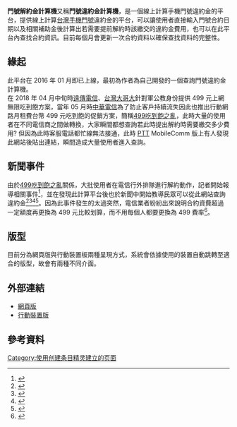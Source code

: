 '''門號解約金計算機'''又稱'''門號違約金計算機'''，是一個線上計算手機門號違約金的平台，提供線上計算[[台灣|台灣]][[手機門號|手機門號]]違約金的平台，可以讓使用者直接輸入門號合約日期以及相關補助金後計算出若需要提前解約時該繳交的違約金費用，也可以在此平台內查找合約資訊。目前每個月會更新一次合約資料以確保查找資料的完整性。
{{Infobox online service
| name = 門號解約金計算機
| title = 門號解約金計算機
| image = [[File:Phone_penalty_calculator.png|200px]]
| version release date = {{Start date and age|2017|01|05}}
| updated = {{Start date |2022|02|13}}
| frequently updated = yes
| type = 線上服務
| developer = Chao-Hsuan Ke
| status = Active
| website = https://www.phelps.top
}}

== 緣起 ==
此平台在 2016 年 01 月即已上線，最初為作者為自己開發的一個查詢門號違約金計算機。<br>
在 2018 年 04 月中旬時[[遠傳電信|遠傳電信]]、[[台灣大哥大|台灣大哥大]]針對軍公教身份提供 499 元上網無限吃到飽方案，當年 05 月時[[中華電信|中華電信]]為了防止客戶持續流失因此也推出行動網路月租費台幣 499 元吃到飽的促銷方案，簡稱[[499吃到飽之亂|499吃到飽之亂]]，此時大量的使用者在不同電信商之間做轉換，大家瞬間都想查詢若此時提出解約時需要繳交多少費用? 但因為此時客服電話都忙線無法接通，此時 [[PTT|PTT]] MobileComm 版上有人發現此網站後貼出連結，瞬間造成大量使用者進入查詢。

== 新聞事件 ==
由於[[499吃到飽之亂|499吃到飽之亂]]關係，大批使用者在電信行外排隊進行解約動作，記者開始報導相關事件<ref>{{cite web| url=https://news.ltn.com.tw/news/life/breakingnews/2420580 |title=中華電信499吃到飽上路 門市人員：人潮多10倍 |publisher=自由時報 |date= |accessdate=2018-05-09}}</ref>，並在發現此計算平台後也於新聞中開始教導民眾可以從此網站查詢違約金<ref>{{cite web| url=https://news.ltn.com.tw/news/life/breakingnews/2420680 |title=解約換中華499吃到飽 這網頁幫你試算違約金 |publisher=自由時報 |date= |accessdate=2018-05-09}}</ref><ref>{{cite web| url=https://www.inside.com.tw/article/12834-4g-499-payment-of-liquidated-damage |title=合約未到想辦 499上網吃到飽？來算你門號違約金多少 |publisher=INSIDE |date= |accessdate=2018-05-10}}</ref><ref>{{cite web| url=https://www.chinatimes.com/realtimenews/20180511001739-260412?chdtv |title=搶辦499划算嗎 門號違約金計算機幫你精打細算 |publisher=中時新聞網 |date= |accessdate=2018-05-11}}</ref><ref>{{cite web| url=https://www.youtube.com/watch?v=ocirVwjIHYE |title=解約換499吃到飽划算？ 「計算機」試算違約金 |publisher=東森新聞 |date= |accessdate=2018-05-09}}</ref>。因為此事件發生的太過突然，電信業者紛紛出來說明合約資費超過一定額度再更換為 499 元比較划算，而不用每個人都要更換為 499 費率<ref>{{cite web| url=https://www.cna.com.tw/news/afe/201805100266.aspx |title=499 吃到飽違約金計算機，電信業者這樣看 |publisher=中央社 |date= |accessdate=2018-05-10}}</ref>。

== 版型 ==
目前分為網頁版與行動裝置板兩種呈現方式，系統會依據使用的裝置自動跳轉至適合的版型，故會有兩種不同介面。

== 外部連結 ==
*[https://www.phelps.top/ 網頁版]
*[https://deternan.github.io/Phone_damages/mobile_web/ 行動裝置版]

== 參考資料 ==
{{Reflist|2}}

[[Category:使用创建条目精灵建立的页面|Category:使用创建条目精灵建立的页面]]